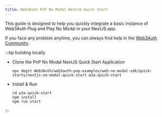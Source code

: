 ```yaml
---
title: Web3Auth PnP No Modal NextJS Quick Start
---
```


This guide is designed to help you quickly integrate a basic instance of Web3Auth Plug and Play No Modal in your NextJS app.

If you face any problem anytime, you can always find help in the [Web3Auth Community](https://web3auth.io/community/c/help-pnp/pnp-no-modal/15).

:::tip building locally

- Clone the PnP No Modal NextJS Quick Start Application

  ```shell npm2yarn
  npx degit Web3Auth/web3auth-pnp-examples/web-no-modal-sdk/quick-starts/nextjs-no-modal-quick-start w3a-quick-start
  ```

- Install & Run

  ```shell npm2yarn
  cd w3a-quick-start
  npm install
  npm run start
  ```

:::
